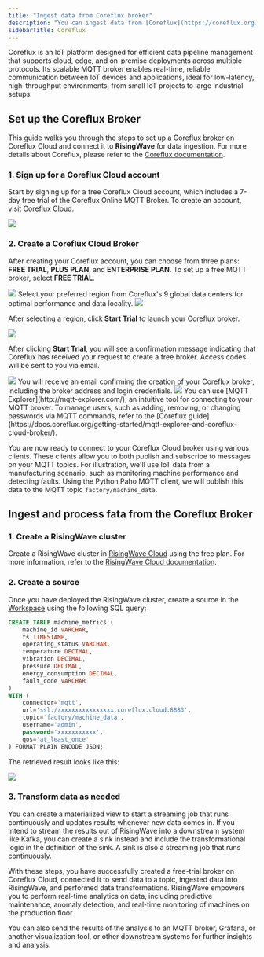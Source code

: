 ```yaml
---
title: "Ingest data from Coreflux broker"
description: "You can ingest data from [Coreflux](https://coreflux.org/)."
sidebarTitle: Coreflux
---
```


Coreflux is an IoT platform designed for efficient data pipeline management that supports cloud, edge, and on-premise deployments across multiple protocols. Its scalable MQTT broker enables real-time, reliable communication between IoT devices and applications, ideal for low-latency, high-throughput environments, from small IoT projects to large industrial setups.

## Set up the Coreflux Broker

This guide walks you through the steps to set up a Coreflux broker on Coreflux Cloud and connect it to **RisingWave** for data ingestion. For more details about Coreflux, please refer to the [Coreflux documentation](https://docs.coreflux.org/).

### 1\. Sign up for a Coreflux Cloud account

Start by signing up for a free Coreflux Cloud account, which includes a 7-day free trial of the Coreflux Online MQTT Broker. To create an account, visit [Coreflux Cloud](https://auth.coreflux.org/createAccount).

<Frame>
  <img src="/images/coreflux_1.png"/>
</Frame>

### 2\. Create a Coreflux Cloud Broker

After creating your Coreflux account, you can choose from three plans: **FREE TRIAL**, **PLUS PLAN**, and **ENTERPRISE PLAN**. To set up a free MQTT broker, select **FREE TRIAL**.

<Frame>
  <img src="/images/coreflux_2.png"/>
</Frame>
Select your preferred region from Coreflux's 9 global data centers for optimal performance and data locality.

<Frame>
  <img src="/images/coreflux_3.png"/>
</Frame>

After selecting a region, click **Start Trial** to launch your Coreflux broker.

<Frame>
  <img src="/images/coreflux_4.png"/>
</Frame>

After clicking **Start Trial**, you will see a confirmation message indicating that Coreflux has received your request to create a free broker. Access codes will be sent to you via email.

<Frame>
  <img src="/images/coreflux_5.png"/>
</Frame>
You will receive an email confirming the creation of your Coreflux broker, including the broker address and login credentials.

<Frame>
  <img src="/images/coreflux_6.png"/>
</Frame>
You can use [MQTT Explorer](http://mqtt-explorer.com/), an intuitive tool for connecting to your MQTT broker. To manage users, such as adding, removing, or changing passwords via MQTT commands, refer to the [Coreflux guide](https://docs.coreflux.org/getting-started/mqtt-explorer-and-coreflux-cloud-broker/).

You are now ready to connect to your Coreflux Cloud broker using various clients. These clients allow you to both publish and subscribe to messages on your MQTT topics. For illustration, we'll use IoT data from a manufacturing scenario, such as monitoring machine performance and detecting faults. Using the Python Paho MQTT client, we will publish this data to the MQTT topic `factory/machine_data`.

## Ingest and process fata from the Coreflux Broker

### 1\. Create a RisingWave cluster
Create a RisingWave cluster in [RisingWave Cloud](https://cloud.risingwave.com/) using the free plan. For more information, refer to the [RisingWave Cloud documentation](/cloud/manage-projects).

### 2\. Create a source[](#2-create-a-source "Direct link to 2. Create a source")

Once you have deployed the RisingWave cluster, create a source in the [Workspace](https://docs.risingwave.com/cloud/console-overview/) using the following SQL query:

```sql
CREATE TABLE machine_metrics (
    machine_id VARCHAR,
    ts TIMESTAMP,
    operating_status VARCHAR,
    temperature DECIMAL,
    vibration DECIMAL,
    pressure DECIMAL,
    energy_consumption DECIMAL,
    fault_code VARCHAR
)
WITH (
    connector='mqtt',
    url='ssl://xxxxxxxxxxxxxxx.coreflux.cloud:8883',
    topic='factory/machine_data',
    username='admin',
    password='xxxxxxxxxxx',
    qos='at_least_once'
) FORMAT PLAIN ENCODE JSON;
```

The retrieved result looks like this:

<Frame>
  <img src="/images/coreflux_7.png"/>
</Frame>

### 3\. Transform data as needed

You can create a materialized view to start a streaming job that runs continuously and updates results whenever new data comes in. If you intend to stream the results out of RisingWave into a downstream system like Kafka, you can create a sink instead and include the transformational logic in the definition of the sink. A sink is also a streaming job that runs continuously.

With these steps, you have successfully created a free-trial broker on Coreflux Cloud, connected it to send data to a topic, ingested data into RisingWave, and performed data transformations. RisingWave empowers you to perform real-time analytics on data, including predictive maintenance, anomaly detection, and real-time monitoring of machines on the production floor.

You can also send the results of the analysis to an MQTT broker, Grafana, or another visualization tool, or other downstream systems for further insights and analysis.
